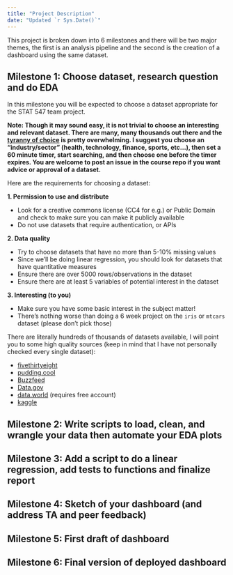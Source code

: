 ```yaml
---
title: "Project Description"
date: "Updated `r Sys.Date()`"
---
```


This project is broken down into 6 milestones and there will be two major themes, the first is an analysis pipeline and the second is the creation of a dashboard using the same dataset.

## Milestone 1: Choose dataset, research question and do EDA

In this milestone you will be expected to choose a dataset appropriate for the STAT 547 team project.

**Note: Though it may sound easy, it is not trivial to choose an interesting and relevant dataset. There are many, many thousands out there and the [tyranny of choice](https://www.economist.com/christmas-specials/2010/12/16/you-choose) is pretty overwhelming. I suggest you choose an "industry/sector" (health, technology, finance, sports, etc...), then set a 60 minute timer, start searching, and then choose one before the timer expires. You are welcome to post an issue in the course repo if you want advice or approval of a dataset.**

Here are the requirements for choosing a dataset:

**1. Permission to use and distribute**

 - Look for a creative commons license (CC4 for e.g.) or Public Domain and check to make sure you can make it publicly available
- Do not use datasets that require authentication, or APIs
  
**2. Data quality**

  - Try to choose datasets that have no more than 5-10% missing values
  - Since we'll be doing linear regression, you should look for datasets that have quantitative measures
  - Ensure there are over 5000 rows/observations in the dataset
  - Ensure there are at least 5 variables of potential interest in the dataset
  
**3. Interesting (to you)**

  - Make sure you have some basic interest in the subject matter!
  - There's nothing worse than doing a 6 week project on the `iris` or `mtcars` dataset (please don't pick those)

There are literally hundreds of thousands of datasets available, I will point you to some high quality sources (keep in mind that I have not personally checked every single dataset):

- [fivethirtyeight](https://data.fivethirtyeight.com)
- [pudding.cool](https://github.com/the-pudding/data)
- [Buzzfeed](https://github.com/BuzzFeedNews/everything)
- [Data.gov](https://www.data.gov/)
- [data.world](https://data.world/) (requires free account)
- [kaggle](https://www.kaggle.com/datasets?license=cc)

## Milestone 2: Write scripts to load, clean, and wrangle your data then automate your EDA plots

## Milestone 3: Add a script to do a linear regression, add tests to functions and finalize report

## Milestone 4: Sketch of your dashboard (and address TA and peer feedback)

## Milestone 5: First draft of dashboard

## Milestone 6: Final version of deployed dashboard